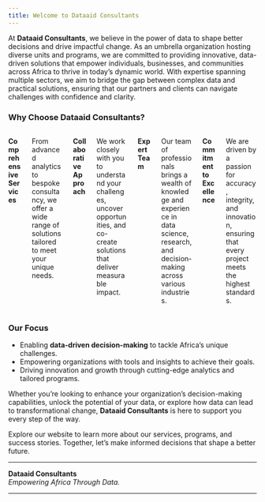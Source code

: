```yaml
---
title: Welcome to Dataaid Consultants
---
```


At **Dataaid Consultants**, we believe in the power of data to shape better decisions and drive impactful change. As an umbrella organization hosting diverse units and programs, we are committed to providing innovative, data-driven solutions that empower individuals, businesses, and communities across Africa to thrive in today’s dynamic world. With expertise spanning multiple sectors, we aim to bridge the gap between complex data and practical solutions, ensuring that our partners and clients can navigate challenges with confidence and clarity.

### Why Choose Dataaid Consultants?  

:::::: columns
:::: {.column width="30%"}
**Comprehensive Services**
::::
:::: {.column width="70%"}
From advanced analytics to bespoke consultancy, we offer a wide range of solutions tailored to meet your unique needs.
::::

:::: {.column width="30%"}
**Collaborative Approach**
::::
:::: {.column width="70%"}
We work closely with you to understand your challenges, uncover opportunities, and co-create solutions that deliver measurable impact.
::::

:::: {.column width="30%"}
**Expert Team**
::::
:::: {.column width="70%"}
Our team of professionals brings a wealth of knowledge and experience in data science, research, and decision-making across various industries.
::::

:::: {.column width="30%"}
**Commitment to Excellence**
::::
:::: {.column width="70%"}
We are driven by a passion for accuracy, integrity, and innovation, ensuring that every project meets the highest standards.
::::
:::::: 

### Our Focus  

- Enabling **data-driven decision-making** to tackle Africa’s unique challenges.  
- Empowering organizations with tools and insights to achieve their goals.  
- Driving innovation and growth through cutting-edge analytics and tailored programs.  

Whether you're looking to enhance your organization's decision-making capabilities, unlock the potential of your data, or explore how data can lead to transformational change, **Dataaid Consultants** is here to support you every step of the way.

Explore our website to learn more about our services, programs, and success stories. Together, let’s make informed decisions that shape a better future.

---

**Dataaid Consultants**  
*Empowering Africa Through Data.*  

---